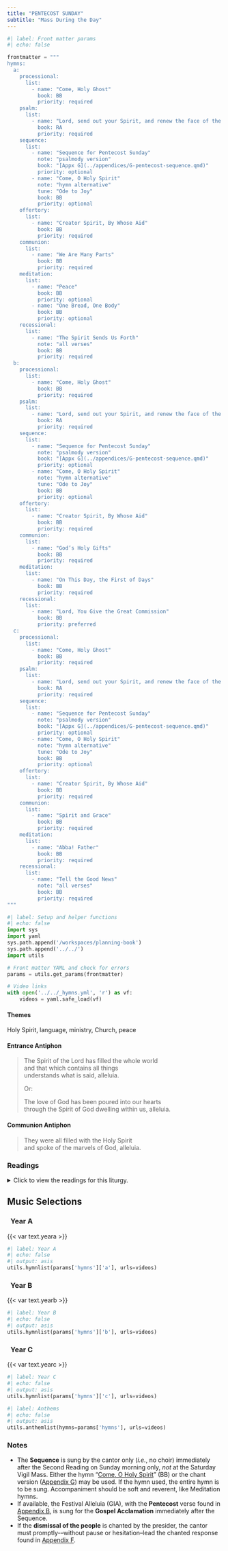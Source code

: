 ```yaml
---
title: "PENTECOST SUNDAY"
subtitle: "Mass During the Day"
---
```


```python
#| label: Front matter params
#| echo: false

frontmatter = """
hymns:
  a:
    processional:
      list:
        - name: "Come, Holy Ghost"
          book: BB
          priority: required
    psalm:
      list:
        - name: "Lord, send out your Spirit, and renew the face of the earth."
          book: RA
          priority: required
    sequence:
      list:
        - name: "Sequence for Pentecost Sunday"
          note: "psalmody version"
          book: "[Appx G](../appendices/G-pentecost-sequence.qmd)"
          priority: optional
        - name: "Come, O Holy Spirit"
          note: "hymn alternative"
          tune: "Ode to Joy"
          book: BB
          priority: optional
    offertory:
      list:
        - name: "Creator Spirit, By Whose Aid"
          book: BB
          priority: required
    communion:
      list:
        - name: "We Are Many Parts"
          book: BB
          priority: required
    meditation:
      list:
        - name: "Peace"
          book: BB
          priority: optional
        - name: "One Bread, One Body"
          book: BB
          priority: optional
    recessional:
      list:
        - name: "The Spirit Sends Us Forth"
          note: "all verses"
          book: BB
          priority: required
  b:
    processional:
      list:
        - name: "Come, Holy Ghost"
          book: BB
          priority: required
    psalm:
      list:
        - name: "Lord, send out your Spirit, and renew the face of the earth."
          book: RA
          priority: required
    sequence:
      list:
        - name: "Sequence for Pentecost Sunday"
          note: "psalmody version"
          book: "[Appx G](../appendices/G-pentecost-sequence.qmd)"
          priority: optional
        - name: "Come, O Holy Spirit"
          note: "hymn alternative"
          tune: "Ode to Joy"
          book: BB
          priority: optional
    offertory:
      list:
        - name: "Creator Spirit, By Whose Aid"
          book: BB
          priority: required
    communion:
      list:
        - name: "God’s Holy Gifts"
          book: BB
          priority: required
    meditation:
      list:
        - name: "On This Day, the First of Days"
          book: BB
          priority: required
    recessional:
      list:
        - name: "Lord, You Give the Great Commission"
          book: BB
          priority: preferred
  c:
    processional:
      list:
        - name: "Come, Holy Ghost"
          book: BB
          priority: required
    psalm:
      list:
        - name: "Lord, send out your Spirit, and renew the face of the earth."
          book: RA
          priority: required
    sequence:
      list:
        - name: "Sequence for Pentecost Sunday"
          note: "psalmody version"
          book: "[Appx G](../appendices/G-pentecost-sequence.qmd)"
          priority: optional
        - name: "Come, O Holy Spirit"
          note: "hymn alternative"
          tune: "Ode to Joy"
          book: BB
          priority: optional
    offertory:
      list:
        - name: "Creator Spirit, By Whose Aid"
          book: BB
          priority: required
    communion:
      list:
        - name: "Spirit and Grace"
          book: BB
          priority: required
    meditation:
      list:
        - name: "Abba! Father"
          book: BB
          priority: required
    recessional:
      list:
        - name: "Tell the Good News"
          note: "all verses"
          book: BB
          priority: required
"""
```

```python
#| label: Setup and helper functions
#| echo: false
import sys
import yaml
sys.path.append('/workspaces/planning-book')
sys.path.append('../../')
import utils

# Front matter YAML and check for errors
params = utils.get_params(frontmatter)

# Video links
with open('../../_hymns.yml', 'r') as vf:
    videos = yaml.safe_load(vf)
```

:::  {.red}
#### **Themes**
:::

Holy Spirit, language, ministry, Church, peace

:::  {.red}
#### **Entrance Antiphon**
:::

> The Spirit of the Lord has filled the whole world  
> and that which contains all things  
> understands what is said, alleluia.  
>  
> [Or:]{.red}  
>  
> The love of God has been poured into our hearts  
> through the Spirit of God dwelling within us, alleluia.

:::  {.red}
#### **Communion Antiphon**
:::

> They were all filled with the Holy Spirit  
> and spoke of the marvels of God, alleluia.

:::: {.content-visible when-format="html"}
::: {.red}
### Readings
:::

<details>
  <summary>Click to view the readings for this liturgy.</summary>

::: {.red}
### &nbsp; Years A, B, C

#### First Reading [Acts 2:1-11]{style="float:right" .small}
:::

When the time for Pentecost was fulfilled,  
they were all in one place together.  
And suddenly there came from the sky  
a noise like a strong driving wind,  
and it filled the entire house in which they were.  
Then there appeared to them tongues as of fire,  
which parted and came to rest on each one of them.  
And they were all filled with the Holy Spirit  
and began to speak in different tongues,  
as the Spirit enabled them to proclaim.  

Now there were devout Jews from every nation under heaven  
staying in Jerusalem.  
At this sound, they gathered in a large crowd,  
but they were confused  
because each one heard them speaking in his own language.  
They were astounded, and in amazement they asked,  
"Are not all these people who are speaking Galileans?  
Then how does each of us hear them in his native language?  
We are Parthians, Medes, and Elamites,  
inhabitants of Mesopotamia, Judea and Cappadocia,  
Pontus and Asia, Phrygia and Pamphylia,  
Egypt and the districts of Libya near Cyrene,  
as well as travelers from Rome,  
both Jews and converts to Judaism, Cretans and Arabs,  
yet we hear them speaking in our own tongues  
of the mighty acts of God."  

***

::: {.red}
#### Responsorial Psalm [Psalm 104:1, 24, 29-30, 31, 34 ]{style="float:right" .small}
:::

**[℟.]{.red}** **Lord, send out your Spirit, and renew the face of the earth.**  
[Or:]{.red}  
**[℟.]{.red}** **Alleluia.**  

Bless the LORD, O my soul!  
O LORD, my God, you are great indeed!  
How manifold are your works, O LORD!  
the earth is full of your creatures; **[℟.]{.red}**  

May the glory of the LORD endure forever;  
may the LORD be glad in his works!  
Pleasing to him be my theme;  
I will be glad in the LORD. **[℟.]{.red}**  

If you take away their breath, they perish  
and return to their dust.  
When you send forth your spirit, they are created,  
and you renew the face of the earth. **[℟.]{.red}**  

***

::: {.red}
#### Second Reading [1 Corinthians 12:3b-7, 12-13]{style="float:right" .small}
:::

Brothers and sisters:  
No one can say, "Jesus is Lord," except by the Holy Spirit.  

There are different kinds of spiritual gifts but the same Spirit;  
there are different forms of service but the same Lord;  
there are different workings but the same God  
who produces all of them in everyone.  
To each individual the manifestation of the Spirit  
is given for some benefit.  

As a body is one though it has many parts,  
and all the parts of the body, though many, are one body,  
so also Christ.  
For in one Spirit we were all baptized into one body,  
whether Jews or Greeks, slaves or free persons,  
and we were all given to drink of one Spirit.  

[Or:]{.red} [Galatians 5:16-25]{style="float:right" .small .red}

Brothers and sisters, live by the Spirit  
and you will certainly not gratify the desire of the flesh.  
For the flesh has desires against the Spirit,  
and the Spirit against the flesh;  
these are opposed to each other,  
so that you may not do what you want.  
But if you are guided by the Spirit, you are not under the law.  
Now the works of the flesh are obvious:  
immorality, impurity, lust, idolatry,  
sorcery, hatreds, rivalry, jealousy,  
outbursts of fury, acts of selfishness,  
dissensions, factions, occasions of envy,  
drinking bouts, orgies, and the like.  
I warn you, as I warned you before,  
that those who do such things will not inherit the kingdom of God.  
In contrast, the fruit of the Spirit is love, joy, peace,  
patience, kindness, generosity,  
faithfulness, gentleness, self-control.  
Against such there is no law.  
Now those who belong to Christ Jesus have crucified their flesh  
with its passions and desires.  
If we live in the Spirit, let us also follow the Spirit.  

[Or:]{.red} [Romans 8:8-17]{style="float:right" .small .red}

Brothers and sisters:  
Those who are in the flesh cannot please God.  
But you are not in the flesh;  
on the contrary, you are in the spirit,  
if only the Spirit of God dwells in you.  
Whoever does not have the Spirit of Christ does not belong to him.  
But if Christ is in you,  
although the body is dead because of sin,  
the spirit is alive because of righteousness.  
If the Spirit of the one who raised Jesus from the dead dwells in you,  
the one who raised Christ from the dead  
will give life to your mortal bodies also,  
through his Spirit that dwells in you.  
Consequently, brothers and sisters,  
we are not debtors to the flesh,  
to live according to the flesh.  
For if you live according to the flesh, you will die,  
but if by the Spirit you put to death the deeds of the body,  
you will live.  

For those who are led by the Spirit of God are sons of God.  
For you did not receive a spirit of slavery to fall back into fear,  
but you received a Spirit of adoption,  
through whom we cry, “Abba, Father!”  
The Spirit himself bears witness with our spirit  
that we are children of God,  
and if children, then heirs,  
heirs of God and joint heirs with Christ,  
if only we suffer with him  
so that we may also be glorified with him.  

***

::: {.red}
#### Sequence [*Veni, Sancte Spiritus*]{style="float:right" .small}
:::

Come, Holy Spirit, come!  
And from your celestial home  
Shed a ray of light divine!  

Come, Father of the poor!  
Come, source of all our store!  
Come, within our bosoms shine.  

You, of comforters the best;  
You, the soul's most welcome guest;  
Sweet refreshment here below;  

In our labor, rest most sweet;  
Grateful coolness in the heat;  
Solace in the midst of woe.  

O most blessed Light divine,  
Shine within these hearts of yours,  
And our inmost being fill!  

Where you are not, we have naught,  
Nothing good in deed or thought,  
Nothing free from taint of ill.  

Heal our wounds, our strength renew;  
On our dryness pour your dew;  
Wash the stains of guilt away:  

Bend the stubborn heart and will;  
Melt the frozen, warm the chill;  
Guide the steps that go astray.  

On the faithful, who adore  
And confess you, evermore  
In your sevenfold gift descend;  

Give them virtue's sure reward;  
Give them your salvation, Lord;  
Give them joys that never end. Amen.  
Alleluia.  

***

::: {.red}
#### Alleluia
:::

**[℟.]{.red}** **Alleluia, alleluia.**  
Come, Holy Spirit, fill the hearts of your faithful  
and kindle in them the fire of your love. **[℟.]{.red}**

***

::: {.red}
#### Gospel [John 20:19-23]{style="float:right" .small}
:::

On the evening of that first day of the week,  
when the doors were locked, where the disciples were,  
for fear of the Jews,  
Jesus came and stood in their midst  
and said to them, "Peace be with you."  
When he had said this, he showed them his hands and his side.  
The disciples rejoiced when they saw the Lord.  
Jesus said to them again, "Peace be with you.  
As the Father has sent me, so I send you."  
And when he had said this, he breathed on them and said to them,  
"Receive the Holy Spirit.  
Whose sins you forgive are forgiven them,  
and whose sins you retain are retained."  

::: {.centered}
{{< var symbols.cross >}} &nbsp; {{< var symbols.cross >}} &nbsp; {{< var symbols.cross >}}
:::

</details>
::::

::: {.red}
## Music Selections
:::

::: {.titlered}
### &nbsp; Year A
:::
{{< var text.yeara >}}

```python
#| label: Year A
#| echo: false
#| output: asis
utils.hymnlist(params['hymns']['a'], urls=videos)
```

::: {.titlered}
### &nbsp; Year B
:::
{{< var text.yearb >}}

```python
#| label: Year B
#| echo: false
#| output: asis
utils.hymnlist(params['hymns']['b'], urls=videos)
```

::: {.titlered}
### &nbsp; Year C
:::
{{< var text.yearc >}}

```python
#| label: Year C
#| echo: false
#| output: asis
utils.hymnlist(params['hymns']['c'], urls=videos)
```


```python
#| label: Anthems
#| echo: false
#| output: asis
utils.anthemlist(hymns=params['hymns'], urls=videos)
```

::: {.red}
### Notes
:::

* The **Sequence** is sung by the cantor only (*i.e.*, no choir) immediately after the Second Reading on Sunday morning only, *not* at the Saturday Vigil Mass. Either the hymn “[Come, O Holy Spirit](https://www.youtube.com/watch?v=n210fEwUM48)” (BB) or the chant version ([Appendix G](../appendices/G-pentecost-sequence.qmd)) may be used. If the hymn used, the entire hymn is to be sung. Accompaniment should be soft and reverent, like Meditation hymns.
* If available, the Festival Alleluia (GIA), with the **Pentecost**
verse found in [Appendix B](../appendices/B-festival-alleluia.qmd), is sung for the **Gospel Acclamation** immediately after the Sequence.
* If the **dismissal of the people** is chanted by the presider, the cantor must promptly-–without pause or hesitation--lead the chanted response found in [Appendix F](../easter/pentecost.qmd).